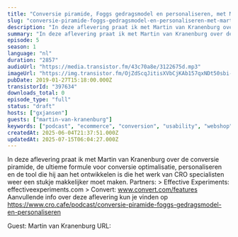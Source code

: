 ```yaml
---
title: "Conversie piramide, Foggs gedragsmodel en personaliseren, met Martin van Kranenburg"
slug: "conversie-piramide-foggs-gedragsmodel-en-personaliseren-met-martin-van-kranenburg"
description: "In deze aflevering praat ik met Martin van Kranenburg over de conversie piramide, de ultieme formule voor conversie optimalisatie, personaliseren en de tool die hij aan het ontwikkelen is die het werk van CRO specialisten weer een stukje makkelijker moet maken. Partners: > Effective Experiments: effectiveexperiments.com > Convert: www.convert.com/features Aanvullende info over deze aflevering kun je vinden op https://www.cro.cafe/podcast/conversie-piramide-foggs-gedragsmodel-en-personaliseren\n\nGuest: Martin van Kranenburg URL:"
summary: "In deze aflevering praat ik met Martin van Kranenburg over de conversie piramide, de ultieme formule voor conversie optimalisatie, personaliseren en de tool die hij aan het ontwikkelen is die het werk van CRO specialisten weer een stukje makkelijker moet maken.\r\n\r\nPartners:\r\n> Effective Experiments: effectiveexperiments.com\r\n> Convert: www.convert.com/features\r\n\r\nAanvullende info over deze aflevering kun je vinden op https://www.cro.cafe/podcast/conversie-piramide-foggs-gedragsmodel-en-personaliseren"
episode: 5
season: 1
language: "nl"
duration: "2857"
audioUrl: "https://media.transistor.fm/43c70a8e/3122675d.mp3"
imageUrl: "https://img.transistor.fm/OjZdScqJitisXVbCjKAb157qxNDt50sbi-zNoXRHiuA/rs:fill:3000:3000:1/q:60/aHR0cHM6Ly9pbWct/dXBsb2FkLXByb2R1/Y3Rpb24udHJhbnNp/c3Rvci5mbS9lcGlz/b2RlLzM5NzYzNC8x/NjA1MDQwOTY1LWFy/dHdvcmsuanBn.webp"
pubDate: 2019-01-27T15:18:00.000Z
transistorId: "397634"
downloads_total: 0
episode_type: "full"
status: "draft"
hosts: ["gxjansen"]
guests: ["martin-van-kranenburg"]
keywords: ["podcast", "ecommerce", "conversion", "usability", "webshop", "english"]
createdAt: 2025-06-04T21:37:51.000Z
updatedAt: 2025-07-15T06:04:27.000Z
---
```


In deze aflevering praat ik met Martin van Kranenburg over de conversie piramide, de ultieme formule voor conversie optimalisatie, personaliseren en de tool die hij aan het ontwikkelen is die het werk van CRO specialisten weer een stukje makkelijker moet maken. Partners: > Effective Experiments: effectiveexperiments.com > Convert: www.convert.com/features Aanvullende info over deze aflevering kun je vinden op https://www.cro.cafe/podcast/conversie-piramide-foggs-gedragsmodel-en-personaliseren

Guest: Martin van Kranenburg URL:
